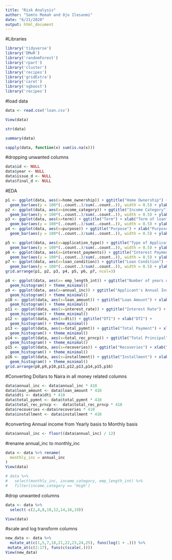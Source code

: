 ```yaml
---
title: "Risk Analysis"
author: "Somto Momah and Ojo Ilesanmi"
date: "6/21/2020"
output: html_document
---
```


#Libraries
```r
library('tidyverse')
library('DMwR')
library('randomForest')
library('rpart')
library('cluster')
library('recipes')
library('gridExtra')
library('caret')
library('xgboost')
library('recipes')
```

#load data
```r
data <- read.csv('loan.csv')

View(data)
```

```r
str(data)
```
```r
summary(data)
```
```r
sapply(data, function(x) sum(is.na(x)))
```
#dropping unwanted columns
```r
data$id <- NULL
data$year <- NULL
data$issue_d <- NULL
data$final_d <- NULL
```

#EDA
```r
p1 <- ggplot(data, aes(x=home_ownership)) + ggtitle("Home Ownership") + xlab("Home Ownership") +
  geom_bar(aes(y = 100*(..count..)/sum(..count..)), width = 0.5) + ylab("Percentage") + coord_flip() + theme_minimal()
p2 <- ggplot(data, aes(x=income_category)) + ggtitle("Income Category") + xlab("Income Category") + 
  geom_bar(aes(y = 100*(..count..)/sum(..count..)), width = 0.5) + ylab("Percentage") + coord_flip() + theme_minimal()
p3 <- ggplot(data, aes(x=term)) + ggtitle("Term") + xlab("Term of loan") + 
  geom_bar(aes(y = 100*(..count..)/sum(..count..)), width = 0.5) + ylab("Percentage") + coord_flip() + theme_minimal()
p4 <- ggplot(data, aes(x=purpose)) + ggtitle("Purpose") + xlab("Purpose") +
  geom_bar(aes(y = 100*(..count..)/sum(..count..)), width = 0.5) + ylab("Percentage") + coord_flip() + theme_minimal()

p5 <- ggplot(data, aes(x=application_type)) + ggtitle("Type of Application") + xlab("Application Type") +
  geom_bar(aes(y = 100*(..count..)/sum(..count..)), width = 0.5) + ylab("Percentage") + coord_flip() + theme_minimal()
p6 <- ggplot(data, aes(x=interest_payments)) + ggtitle("Interest Payments") + xlab("Interest Payments") +
  geom_bar(aes(y = 100*(..count..)/sum(..count..)), width = 0.5) + ylab("Percentage") + coord_flip() + theme_minimal()
p7 <- ggplot(data, aes(x=loan_condition)) + ggtitle("Loan Condition") + xlab("Condition of Loan") +
  geom_bar(aes(y = 100*(..count..)/sum(..count..)), width = 0.5) + ylab("Percentage") + coord_flip() + theme_minimal()
grid.arrange(p1, p2, p3, p4, p5, p6, p7, ncol=3)
```
```r
p8 <- ggplot(data, aes(x= emp_length_int)) + ggtitle("Number of years of employment") + xlab("Applicant Years of Employment") + 
  geom_histogram() + theme_minimal()
p9 <- ggplot(data, aes(x=annual_inc)) + ggtitle("Applicant's Annual Income") + xlab("Annual Income") + 
  geom_histogram() + theme_minimal()
p10 <- ggplot(data, aes(x=loan_amount)) + ggtitle("Loan Amount") + xlab("Loan Amount") + 
  geom_histogram() + theme_minimal()
p11 <- ggplot(data, aes(x=interest_rate)) + ggtitle("Interest Rate") + xlab("Interest Rate") + 
  geom_histogram() + theme_minimal()
p12 <- ggplot(data, aes(x=dti)) + ggtitle("DTI") + xlab("DTI") + 
  geom_histogram() + theme_minimal()
p13 <- ggplot(data, aes(x=total_pymnt)) + ggtitle("Total Payment") + xlab("Total Payment") + 
  geom_histogram() + theme_minimal()
p14 <- ggplot(data, aes(x=total_rec_prncp)) + ggtitle("Total Principal") + xlab("Total Principal") + 
  geom_histogram() + theme_minimal()
p15 <- ggplot(data, aes(x=recoveries)) + ggtitle("Recoveries") + xlab("Recoveries") + 
  geom_histogram() + theme_minimal()
p16 <- ggplot(data, aes(x=installment)) + ggtitle("Installment") + xlab("Installment") + 
  geom_histogram() + theme_minimal()
grid.arrange(p8,p9,p10,p11,p12,p13,p14,p15,p16)
```
#Converting Dollars to Naira in all money related columns
```r
data$annual_inc <- data$annual_inc * 410
data$loan_amount <- data$loan_amount * 410
data$dti <- data$dti * 410
data$total_pymnt <- data$total_pymnt * 410
data$total_rec_prncp <-  data$total_rec_prncp * 410
data$recoveries <-data$recoveries * 410
data$installment <- data$installment * 410
```

#converting Annual income from Yearly basis to Monthly basis
```r
data$annual_inc <- floor((data$annual_inc) / 12)
```
#rename annual_inc to monthly_inc
```r
data <- data %>% rename(
  monthly_inc = annual_inc
)
View(data)
```

```r
# data %>% 
#   select(monthly_inc, income_category, emp_length_int) %>% 
#   filter(income_category == 'High')
```

#drop unwanted columns
```r
data <- data %>% 
  select(-c(2,4,8,10,12,14,16,19))

View(data)
```

#scale and log transform columns
```r
new_data <- data %>% 
  mutate_at(c(1,5,7,18,21,22,23,24,25), funs(log(1 + .))) %>%
 mutate_at(c(2:17), funs(c(scale(.))))
View(new_data)
```

